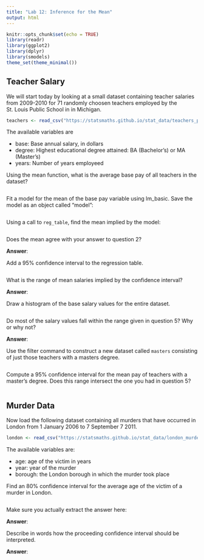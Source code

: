 ```yaml
---
title: "Lab 12: Inference for the Mean"
output: html
---
```


```r
knitr::opts_chunk$set(echo = TRUE)
library(readr)
library(ggplot2)
library(dplyr)
library(smodels)
theme_set(theme_minimal())
```


## Teacher Salary

We will start today by looking at a small dataset containing teacher
salaries from 2009-2010 for 71 randomly choosen teachers employed by the
St. Louis Public School in in Michigan.

```r
teachers <- read_csv("https://statsmaths.github.io/stat_data/teachers_pay.csv")
```

The available variables are

- base: Base annual salary, in dollars
- degree: Highest educational degree attained: BA (Bachelor's) or MA (Master's)
- years: Number of years employeed

Using the mean function, what is the average base pay of all teachers
in the dataset?

```r

```

Fit a model for the mean of the base pay variable using lm_basic. Save
the model as an object called "model":

```r

```

Using a call to `reg_table`, find the mean implied by the model:

```r

```

Does the mean agree with your answer to question 2?

**Answer**:

Add a 95% confidence interval to the regression table.

```r

```

What is the range of mean salaries implied by the confidence interval?

**Answer**:

Draw a histogram of the base salary values for the entire dataset.

```r

```

Do most of the salary values fall within the range given in question 5? Why
or why not?

**Answer**:

Use the filter command to construct a new dataset called `masters` consisting
of just those teachers with a masters degree.

```r

```

Compute a 95% confidence interval for the mean pay of teachers with a master's
degree. Does this range intersect the one you had in question 5?

```r

```

## Murder Data

Now load the following dataset containing all murders that have occurred in
London from 1 January 2006 to 7 September 7 2011.

```r
london <- read_csv("https://statsmaths.github.io/stat_data/london_murders.csv")
```

The available variables are:

- age: age of the victim in years
- year: year of the murder
- borough: the London borough in which the murder took place

Find an 80% confidence interval for the average age of the victim of a
murder in London.

```r

```

Make sure you actually extract the answer here:

**Answer**:

Describe in words how the proceeding confidence interval should be
interpreted.

**Answer**:




